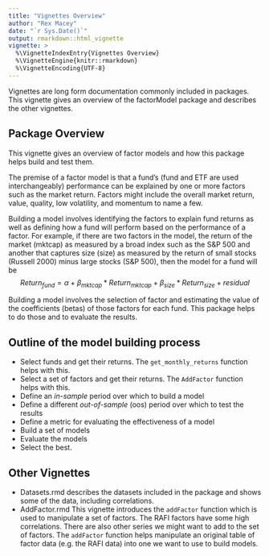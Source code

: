 ```yaml
---
title: "Vignettes Overview"
author: "Rex Macey"
date: "`r Sys.Date()`"
output: rmarkdown::html_vignette
vignette: >
  %\VignetteIndexEntry{Vignettes Overview}
  %\VignetteEngine{knitr::rmarkdown}
  %\VignetteEncoding{UTF-8}
---
```



Vignettes are long form documentation commonly included in packages. This vignette gives an overview of the factorModel package and describes the other vignettes.   

## Package Overview    
This vignette gives an overview of factor models and how this package helps build and test them.

The premise of a factor model is that a fund's (fund and ETF are used interchangeably) performance can be explained by one or more factors such as the market return.  Factors might include the overall market return, value, quality, low volatility, and momentum to name a few.  

Building a model involves identifying the factors to explain fund returns as well as defining how a fund will perform based on the performance of a factor.  For example, if there are two factors in the model, the return of the market (mktcap) as measured by a broad index such as the S&P 500 and another that captures size (size) as measured by the return of small stocks (Russell 2000) minus large stocks (S&P 500), then the model for a fund will be $$Return_{fund} = \alpha + \beta_{mktcap}*Return_{mktcap} + \beta_{size}*Return_{size} + residual$$

Building a model involves the selection of factor and estimating the value of the coefficients (betas) of those factors for each fund.  This package helps to do those and to evaluate the results.  

## Outline of the model building process
* Select funds and get their returns. The `get_monthly_returns` function helps with this.
* Select a set of factors and get their returns.  The `AddFactor` function helps with this.
* Define an *in-sample* period over which to build a model
* Define a different *out-of-sample* (oos) period over which to test the results
* Define a metric for evaluating the effectiveness of a model
* Build a set of models
* Evaluate the models
* Select the best.

## Other Vignettes
* Datasets.rmd describes the datasets included in the package and shows some of the data, including correlations.
* AddFactor.rmd This vignette introduces the `addFactor` function which is used to manipulate a set of factors.  The RAFI factors have some high correlations.  There are also other series we might want to add to the set of factors.  The `addFactor` function helps manipulate an original table of factor data (e.g. the RAFI data) into one we want to use to build models. 
